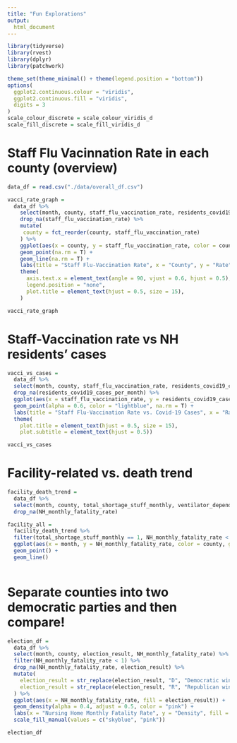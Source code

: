 ```yaml
---
title: "Fun Explorations"
output:
  html_document
---
```


```r
library(tidyverse)
library(rvest)
library(dplyr)
library(patchwork)

theme_set(theme_minimal() + theme(legend.position = "bottom"))
options(
  ggplot2.continuous.colour = "viridis",
  ggplot2.continuous.fill = "viridis",
  digits = 3
)
scale_colour_discrete = scale_colour_viridis_d
scale_fill_discrete = scale_fill_viridis_d
```

# Staff Flu Vacinnation Rate in each county (overview)

```r
data_df = read.csv("./data/overall_df.csv")

vacci_rate_graph =
  data_df %>%
    select(month, county, staff_flu_vaccination_rate, residents_covid19_cases_per_month) %>%
    drop_na(staff_flu_vaccination_rate) %>%
    mutate(
     county = fct_reorder(county, staff_flu_vaccination_rate)
    ) %>%
    ggplot(aes(x = county, y = staff_flu_vaccination_rate, color = county)) +
    geom_point(na.rm = T) +
    geom_line(na.rm = T) +
    labs(title = "Staff Flu-Vaccination Rate", x = "County", y = "Rate") +
    theme(
      axis.text.x = element_text(angle = 90, vjust = 0.6, hjust = 0.5),
      legend.position = "none",
      plot.title = element_text(hjust = 0.5, size = 15),
    )

vacci_rate_graph
```


# Staff-Vaccination rate vs NH residents' cases
```r
vacci_vs_cases =
  data_df %>%
  select(month, county, staff_flu_vaccination_rate, residents_covid19_cases_per_month) %>%
  drop_na(residents_covid19_cases_per_month) %>%
  ggplot(aes(x = staff_flu_vaccination_rate, y = residents_covid19_cases_per_month)) +
  geom_point(alpha = 0.6, color = "lightblue", na.rm = T) +
  labs(title = "Staff Flu-Vaccination Rate vs. Covid-19 Cases", x = "Rate", y = "Covid-19 Cases / Month", subtitle = "2020.5 - 2020.10") +
  theme(
    plot.title = element_text(hjust = 0.5, size = 15),
    plot.subtitle = element_text(hjust = 0.5))

vacci_vs_cases
```


# Facility-related vs. death trend
```r
facility_death_trend =
  data_df %>%
  select(month, county, total_shortage_stuff_monthly, ventilator_dependent_unit_monthly, NH_monthly_fatality_rate, total_supply_ppe_monthly) %>%
  drop_na(NH_monthly_fatality_rate)

facility_all =
  facility_death_trend %>%
  filter(total_shortage_stuff_monthly == 1, NH_monthly_fatality_rate < 1) %>%
  ggplot(aes(x = month, y = NH_monthly_fatality_rate, color = county, group = county)) +
  geom_point() +
  geom_line()
  
```

# Separate counties into two democratic parties and then compare!

```r
election_df =
  data_df %>%
  select(month, county, election_result, NH_monthly_fatality_rate) %>%
  filter(NH_monthly_fatality_rate < 1) %>%
  drop_na(NH_monthly_fatality_rate, election_result) %>%
  mutate(
    election_result = str_replace(election_result, "D", "Democratic wins county"),
    election_result = str_replace(election_result, "R", "Republican wins county")
  ) %>%
  ggplot(aes(x = NH_monthly_fatality_rate, fill = election_result)) +
  geom_density(alpha = 0.4, adjust = 0.5, color = "pink") +
  labs(x = "Nursing Home Monthly Fatality Rate", y = "Density", fill = "Election Result") +
  scale_fill_manual(values = c("skyblue", "pink"))

election_df
```


